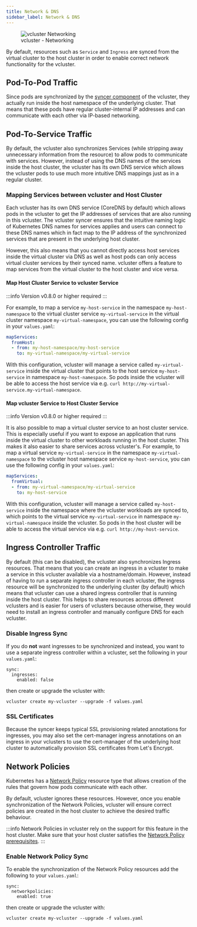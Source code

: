 ```yaml
---
title: Network & DNS
sidebar_label: Network & DNS
---
```


<figure>
  <img src="/docs/media/diagrams/vcluster-networking.svg" alt="vcluster Networking" />
  <figcaption>vcluster - Networking</figcaption>
</figure>

By default, resources such as `Service` and `Ingress` are synced from the virtual cluster to the host cluster in order to enable correct network functionality for the vcluster.


## Pod-To-Pod Traffic
Since pods are synchronized by the [syncer component](./scheduling.mdx) of the vcluster, they actually run inside the host namespace of the underlying cluster. That means that these pods have regular cluster-internal IP addresses and can communicate with each other via IP-based networking.

## Pod-To-Service Traffic
By default, the vcluster also synchronizes Services (while stripping away unnecessary information from the resource) to allow pods to communicate with services. However, instead of using the DNS names of the services inside the host cluster, the vcluster has its own DNS service which allows the vcluster pods to use much more intuitive DNS mappings just as in a regular cluster.

### Mapping Services between vcluster and Host Cluster

Each vcluster has its own DNS service (CoreDNS by default) which allows pods in the vcluster to get the IP addresses of services that are also running in this vcluster.
The vcluster syncer ensures that the intuitive naming logic of Kubernetes DNS names for services applies and users can connect to these DNS names which in fact map to the IP address of the synchronized services that are present in the underlying host cluster.

However, this also means that you cannot directly access host services inside the virtual cluster via DNS as well as host pods can only access virtual cluster services by their synced name. vcluster offers a feature to map services from the virtual cluster to the host cluster and vice versa.

#### Map Host Cluster Service to vcluster Service

:::info
Version v0.8.0 or higher required
:::

For example, to map a service `my-host-service` in the namespace `my-host-namespace` to the virtual cluster service `my-virtual-service` in the virtual cluster namespace `my-virtual-namespace`, you can use the following config in your `values.yaml`:

```yaml
mapServices:
  fromHost:
  - from: my-host-namespace/my-host-service
    to: my-virtual-namespace/my-virtual-service
```

With this configuration, vcluster will manage a service called `my-virtual-service` inside the virtual cluster that points to the host service `my-host-service` in namespace `my-host-namespace`. So pods inside the vcluster will be able to access the host service via e.g. `curl http://my-virtual-service.my-virtual-namespace`.

#### Map vcluster Service to Host Cluster Service

:::info
Version v0.8.0 or higher required
:::

It is also possible to map a virtual cluster service to an host cluster service. This is especially useful if you want to expose an application that runs inside the virtual cluster to other workloads running in the host cluster. This makes it also easier to share services across vcluster's.
For example, to map a virtual service `my-virtual-service` in the namespace `my-virtual-namespace` to the vcluster host namespace service `my-host-service`, you can use the following config in your `values.yaml`:

```yaml
mapServices:
  fromVirtual:
  - from: my-virtual-namespace/my-virtual-service
    to: my-host-service
```

With this configuration, vcluster will manage a service called `my-host-service` inside the namespace where the vcluster workloads are synced to, which points to the virtual service `my-virtual-service` in namespace `my-virtual-namespace` inside the vcluster. So pods in the host cluster will be able to access the virtual service via e.g. `curl http://my-host-service`.

## Ingress Controller Traffic
By default (this can be disabled), the vcluster also synchronizes Ingress resources. That means that you can create an ingress in a vcluster to make a service in this vcluster available via a hostname/domain. However, instead of having to run a separate ingress controller in each vcluster, the ingress resource will be synchronized to the underlying cluster (by default) which means that vcluster can use a shared ingress controller that is running inside the host cluster. This helps to share resources across different vclusters and is easier for users of vclusters because otherwise, they would need to install an ingress controller and manually configure DNS for each vcluster.

### Disable Ingress Sync
If you do **not** want ingresses to be synchronized and instead, you want to use a separate ingress controller within a vcluster, set the following in your `values.yaml`: 
```
sync:
  ingresses:
    enabled: false
```
then create or upgrade the vcluster with:

```
vcluster create my-vcluster --upgrade -f values.yaml
```

### SSL Certificates
Because the syncer keeps typical SSL provisioning related annotations for ingresses, you may also set the cert-manager ingress annotations on an ingress in your vclusters to use the cert-manager of the underlying host cluster to automatically provision SSL certificates from Let's Encrypt.

## Network Policies
Kubernetes has a [Network Policy](https://kubernetes.io/docs/concepts/services-networking/network-policies/) resource type that allows creation of the rules that govern how pods communicate with each other.

By default, vcluster ignores these resources. However, once you enable synchronization of the Network Policies, vcluster will ensure correct policies are created in the host cluster to achieve the desired traffic behaviour.

:::info 
Network Policies in vcluster rely on the support for this feature in the host cluster. Make sure that your host cluster satisfies the [Network Policy prerequisites](https://kubernetes.io/docs/concepts/services-networking/network-policies/#prerequisites).
:::

### Enable Network Policy Sync
To enable the synchronization of the Network Policy resources add the following to your `values.yaml`:
```
sync:
  networkpolicies:
    enabled: true
```
then create or upgrade the vcluster with:

```
vcluster create my-vcluster --upgrade -f values.yaml
```
